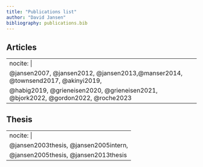 ---
title: "Publications list"
author: "David Jansen"
bibliography: publications.bib
---

## Articles

---
nocite: |
  @jansen2007, @jansen2012, @jansen2013,@manser2014, @townsend2017, @akinyi2019,
  @habig2019, @grieneisen2020, @grieneisen2021, @bjork2022, @gordon2022, @roche2023
---

## Thesis

---
nocite: |
  @jansen2003thesis, @jansen2005intern,
  @jansen2005thesis, @jansen2013thesis
---